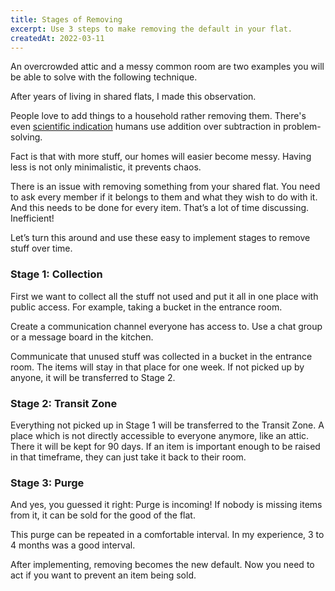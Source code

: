 ```yaml
--- 
title: Stages of Removing
excerpt: Use 3 steps to make removing the default in your flat.
createdAt: 2022-03-11
---
```


An overcrowded attic and a messy common room are two examples you will be able to solve with the following technique.

After years of living in shared flats, I made this observation.

People love to add things to a household rather removing them. There's even [scientific indication](https://www.nature.com/articles/d41586-021-00592-0) humans use addition over subtraction in problem-solving.

Fact is that with more stuff, our homes will easier become messy. Having less is not only minimalistic, it prevents chaos.

There is an issue with removing something from your shared flat. You need to ask every member if it belongs to them and what they wish to do with it. And this needs to be done for every item. That’s a lot of time discussing. Inefficient!

Let’s turn this around and use these easy to implement stages to remove stuff over time.

### **Stage 1: Collection**

First we want to collect all the stuff not used and put it all in one place with public access. For example, taking a bucket in the entrance room.

Create a communication channel everyone has access to. Use a chat group or a message board in the kitchen.

Communicate that unused stuff was collected in a bucket in the entrance room. The items will stay in that place for one week. If not picked up by anyone, it will be transferred to Stage 2.

### **Stage 2: Transit Zone**

Everything not picked up in Stage 1 will be transferred to the Transit Zone. A place which is not directly accessible to everyone anymore, like an attic. There it will be kept for 90 days. If an item is important enough to be raised in that timeframe, they can just take it back to their room.

### **Stage 3: Purge**

And yes, you guessed it right: Purge is incoming! If nobody is missing items from it, it can be sold for the good of the flat.

This purge can be repeated in a comfortable interval. In my experience, 3 to 4 months was a good interval.

After implementing, removing becomes the new default. Now you need to act if you want to prevent an item being sold.
